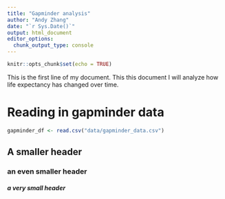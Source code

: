 ```yaml
---
title: "Gapminder analysis"
author: "Andy Zhang"
date: "`r Sys.Date()`"
output: html_document
editor_options: 
  chunk_output_type: console
---
```


```r
knitr::opts_chunk$set(echo = TRUE)
```

This is the first line of my document. This this document I will analyze how life expectancy has changed over time.

# Reading in gapminder data

```r
gapminder_df <- read.csv("data/gapminder_data.csv")
```

## A smaller header 

### an even smaller header 

##### a very small header
